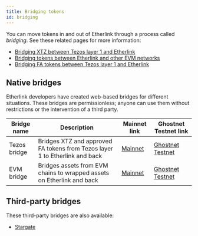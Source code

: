 ```yaml
---
title: Bridging tokens
id: bridging
---
```


You can move tokens in and out of Etherlink through a process called _bridging_.
See these related pages for more information:

- [Bridging XTZ between Tezos layer 1 and Etherlink](/bridging/bridging-tezos)
- [Bridging tokens between Etherlink and other EVM networks](/bridging/bridging-evm)
- [Bridging FA tokens between Tezos layer 1 and Etherlink](/bridging/bridging-fa)

## Native bridges

Etherlink developers have created web-based bridges for different situations.
These bridges are permissionless; anyone can use them without restrictions or the intervention of a third party.

<div class="customTableContainerWrapper">
<table class="customTableContainer">
  <thead>
    <tr>
      <th>Bridge name</th>
      <th>Description</th>
      <th>Mainnet link</th>
      <th>Ghostnet Testnet link</th>
    </tr>
  </thead>
  <tbody>
    <tr>
      <td>Tezos bridge</td>
      <td>Bridges XTZ and approved FA tokens from Tezos layer 1 to Etherlink and back</td>
      <td><a href="https://bridge.etherlink.com/tezos" target="_blank" rel="noopener noreferrer">Mainnet</a></td>
      <td><a href="https://testnet.bridge.etherlink.com/tezos" target="_blank" rel="noopener noreferrer">Ghostnet Testnet</a></td>
    </tr>
    <tr>
      <td>EVM bridge</td>
      <td>Bridges assets from EVM chains to wrapped assets on Etherlink and back</td>
      <td><a href="https://bridge.etherlink.com/evm" target="_blank" rel="noopener noreferrer">Mainnet</a></td>
      <td><a href="https://testnet.bridge.etherlink.com/evm" target="_blank" rel="noopener noreferrer">Ghostnet Testnet</a></td>
    </tr>
  </tbody>
</table>
</div>

## Third-party bridges

These third-party bridges are also available:

- [Stargate](https://stargate.finance/bridge?dstChain=etherlink)
